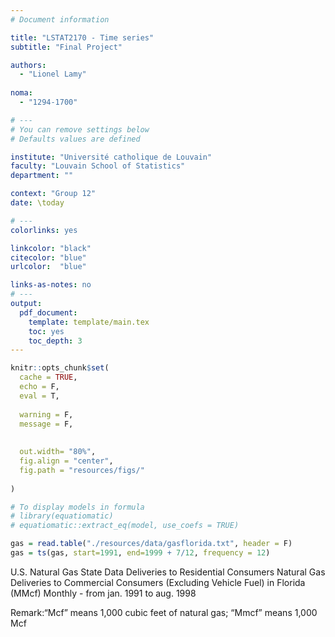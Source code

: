 ```yaml
---
# Document information

title: "LSTAT2170 - Time series"
subtitle: "Final Project"

authors:
  - "Lionel Lamy"
  
noma: 
  - "1294-1700"

# ---
# You can remove settings below
# Defaults values are defined

institute: "Université catholique de Louvain"
faculty: "Louvain School of Statistics"
department: ""

context: "Group 12"
date: \today

# ---
colorlinks: yes

linkcolor: "black"
citecolor: "blue"
urlcolor:  "blue"

links-as-notes: no
# ---
output:
  pdf_document:
    template: template/main.tex
    toc: yes
    toc_depth: 3
---
```


```r
knitr::opts_chunk$set(
  cache = TRUE,
  echo = F,
  eval = T,	
  	
  warning = F,	
  message = F,
  
  	
  out.width= "80%",
  fig.align = "center",	
  fig.path = "resources/figs/"
  
)	

# To display models in formula
# library(equatiomatic)
# equatiomatic::extract_eq(model, use_coefs = TRUE)
```

```r
gas = read.table("./resources/data/gasflorida.txt", header = F)
gas = ts(gas, start=1991, end=1999 + 7/12, frequency = 12)
```

\section{Introduction}



\begin{rmk}
The file describing the data mentions that the time series ends in August 1998, nevertheless the length of the data being 104, the time series ends in August 1999. This temporality will thus be used throughout the document.
\end{rmk}


U.S. Natural Gas State Data 
Deliveries to Residential Consumers
Natural Gas Deliveries to Commercial Consumers (Excluding Vehicle Fuel) in Florida (MMcf)
Monthly - from jan. 1991 to aug. 1998

Remark:"Mcf" means 1,000 cubic feet of natural gas; "Mmcf" means 1,000 Mcf


\section{Conclusion}


<!------>
\appendix

\section{Appendix}
\subsection{Code}

<!-- Remove this part -->
\bigskip
\begin{note*}[about the code]
  All the chunks with the parameter 'appendix' set to TRUE will be outputed below.  
\end{note*}
<!---------End---------->

```r
```
